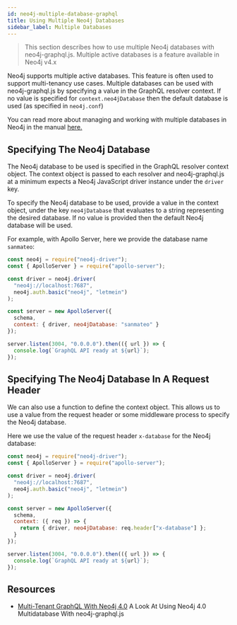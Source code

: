 ```yaml
---
id: neo4j-multiple-database-graphql
title: Using Multiple Neo4j Databases
sidebar_label: Multiple Databases
---
```


> This section describes how to use multiple Neo4j databases with neo4j-graphql.js. Multiple active databases is a feature available in Neo4j v4.x

Neo4j supports multiple active databases. This feature is often used to support multi-tenancy use cases. Multiple databases can be used with neo4j-graphql.js by specifying a value in the GraphQL resolver context. If no value is specified for `context.neo4jDatabase` then the default database is used (as specified in `neo4j.conf`)

You can read more about managing and working with multiple databases in Neo4j in the manual [here.](https://neo4j.com/docs/operations-manual/current/manage-databases/introduction/)

## Specifying The Neo4j Database

The Neo4j database to be used is specified in the GraphQL resolver context object. The context object is passed to each resolver and neo4j-graphql.js at a minimum expects a Neo4j JavaScript driver instance under the `driver` key.

To specify the Neo4j database to be used, provide a value in the context object, under the key `neo4jDatabase` that evaluates to a string representing the desired database. If no value is provided then the default Neo4j database will be used.

For example, with Apollo Server, here we provide the database name `sanmateo`:

```js
const neo4j = require("neo4j-driver");
const { ApolloServer } = require("apollo-server");

const driver = neo4j.driver(
  "neo4j://localhost:7687",
  neo4j.auth.basic("neo4j", "letmein")
);

const server = new ApolloServer({
  schema,
  context: { driver, neo4jDatabase: "sanmateo" }
});

server.listen(3004, "0.0.0.0").then(({ url }) => {
  console.log(`GraphQL API ready at ${url}`);
});
```

## Specifying The Neo4j Database In A Request Header

We can also use a function to define the context object. This allows us to use a value from the request header or some middleware process to specify the Neo4j database.

Here we use the value of the request header `x-database` for the Neo4j database:

```js
const neo4j = require("neo4j-driver");
const { ApolloServer } = require("apollo-server");

const driver = neo4j.driver(
  "neo4j://localhost:7687",
  neo4j.auth.basic("neo4j", "letmein")
);

const server = new ApolloServer({
  schema,
  context: ({ req }) => {
    return { driver, neo4jDatabase: req.header["x-database"] };
  }
});

server.listen(3004, "0.0.0.0").then(({ url }) => {
  console.log(`GraphQL API ready at ${url}`);
});
```

## Resources

- [Multi-Tenant GraphQL With Neo4j 4.0](https://blog.grandstack.io/multitenant-graphql-with-neo4j-4-0-4a1b2b4dada4) A Look At Using Neo4j 4.0 Multidatabase With neo4j-graphql.js
